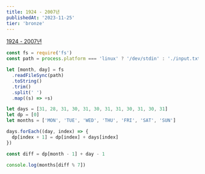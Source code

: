 ```yaml
---
title: 1924 - 2007년
publishedAt: '2023-11-25'
tier: 'bronze'
---
```


<Callout emoji='✔️'>[1924 - 2007년](https://www.acmicpc.net/problem/1924)</Callout>

```js title="solution"
const fs = require('fs')
const path = process.platform === 'linux' ? '/dev/stdin' : './input.txt'

let [month, day] = fs
  .readFileSync(path)
  .toString()
  .trim()
  .split(' ')
  .map((s) => +s)

let days = [31, 28, 31, 30, 31, 30, 31, 31, 30, 31, 30, 31]
let dp = [0]
let months = ['MON', 'TUE', 'WED', 'THU', 'FRI', 'SAT', 'SUN']

days.forEach((day, index) => {
  dp[index + 1] = dp[index] + days[index]
})

const diff = dp[month - 1] + day - 1

console.log(months[diff % 7])
```
